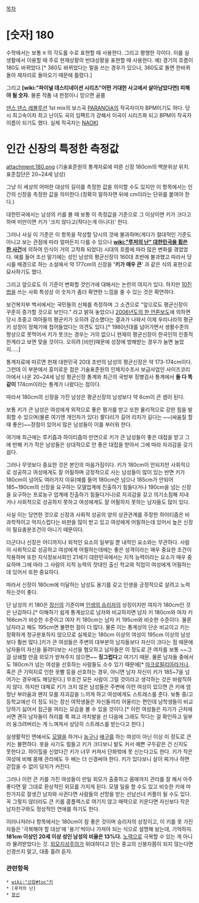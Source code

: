 [[목차]]

= [숫자] 180 =

수학에서는 보통 π 의 각도를 수로 표현할 때 사용한다. 그리고 평행한 각이다. 
이를 실생활에서 이용할 때 주로 현재상황의 반대상황을 표현할 때 사용한다.
예) 경기의 흐름이 180도 바뀌었다.[* 360도 바뀌었다는 말을 쓰는 경우가 있으나, 360도로 돌면 한바퀴 돌아 제자리로 돌아오기 때문에 틀렸다.]

그리고 '''[wiki:"파이널 데스티네이션 시리즈"어떤 거대한 사고에서 살아남았다면] 피해야 될 숫자.''' 물론 작품 내 한정이니 믿으면 골룸

[[댄스 댄스 레볼루션]] 1st mix의 보스곡 [[PARANOiA]]의 작곡자이자 BPM이기도 하다. 당시 최고속이자 최고 난이도 곡의 임팩트가 강해서 이곡이 시리즈화 되고 BPM이 작곡자 이름이 되기도 했다. 실제 작곡자는 [[NAOKI]]

= 인간 신장의 특정한 측정값 =
attachment:180.png
(기술표준원의 통계자료에 따른 신장 180cm의 백분위상 위치. 표준집단은 20~24세 남성)

그냥 이 세상의 어떠한 대상의 길이를 측정한 값을 의미할 수도 있지만 이 항목에서는 인간의 신장을 측정한 값을 의미한다.(정확히 말하자면 뒤에 cm이라는 단위를 붙여야 한다.)

대한민국에서는 남성의 키를 볼 때 보통 이 측정값을 기준으로 그 이상이면 키가 크다고 하며 미만이면 키가 '크지 않다고(작다는게 아니다)' 한다.

그러나 사실 이 기준은 이 항목을 작성할 당시의 것에 불과하며(게다가 절대적인 기준도 아니고 보는 관점에 따라 얼마든지 다를 수 있으나 '''[[wiki:"루저의 난" 대한민국을 휩쓴 한 사건]]'''에 의하여 인식이 거의 고착화 되었다) 시대의 흐름에 따라 많은 변화를 겪었었다. 예를 들어 조선 말기에는 성인 남성의 평균신장이 160대 초반에 불과했고 따라서 당시를 배경으로 하는 소설에서 약 177cm의 신장을 ''''키가 매우 큰'''' 과 같은 식의 표현으로 묘사하기도 했다. 

그리고 앞으로도 이 기준이 변화할 것인가에 대해서는 논란의 여지가 있다. 하지만 [[10진법]]을 쓰는 사회 특성상 이 숫자가 좀더 확연한 느낌을 줄 수 있는 것은 확연하다.

보건복지부 백서에서는 국민들의 신체를 측정하며 그 소견으로 "앞으로도 평균신장이 꾸준히 증가할 것으로 보인다." 라고 밝혀 놓았으나 [http://news.khan.co.kr/kh_news/khan_art_view.html?artid=200605181808441&code=940601/ 2006년도의 한 언론보도]에 의하면 당시 초중고 여아들의 평균키가 오히려 감소했다는 결과가 나와서 이제 우리나라의 평균키 성장이 정체기에 접어들었다는 의견도 있다.[* 1980년대를 넘어가면서 생활수준의 향상으로 못먹어서 키가 못크는 경우는 거의 없으니 현재의 평균신장이 한국인의 인종적 한계라고 보면 맞을 것이다. 오히려 [비만]때문에 성장에 방해받는 경우가 늘면 늘었지.....]

통계자료에 따르면 현재 대한민국 20대 초반의 남성의 평균신장은 약 173-174cm이다. 그런데 이 부분에서 흥미로운 점은 기술표준원의 인체치수조사 보급사업인 사이즈코리아에서 나온 20~24세 남성 평균신장 통계와 최근의 국방부 징병검사 통계에서 '''둘 다 똑같이''' 174cm이라는 통계가 나왔다는 점이다.

따라서 180cm의 신장을 가진 남성은 평균신장의 남성보다 약 6cm이 큰 셈이 된다.

보통 키가 큰 남성은 여성에게 외적으로 좋은 평가를 받고 또한 물리적으로 강한 힘을 발휘할 수 있으며(물론 여기엔 개인차가 있다) 팔다리가 길어 리치가 길다는 ~~(싸움질 할 때 좋은)~~장점이 있어서 많은 남성들이 이를 부러워 한다.

여기에 최근에는 루키즘과 하이티즘의 만연으로 키가 큰 남성들이 좋은 대접을 받고 그에 반해 키가 작은 남성들은 상대적으로 안 좋은 대접을 받아서 그에 따라 자괴감을 갖기 쉽다.

그러나 무엇보다 중요한 것은 본인의 마음가짐이다. 키가 180cm이 안되지만 사회적으로 성공하고 여성에게도 잘 어필하며 긍정적으로 사는 남성들이 많이 있는 반면 키가 180cm이 넘어도 여러가지 이유(예를 들어 180cm은 넘으나 185cm가 안되어 185~190cm의 신장을 요구하는 모델업계에 진출하기 힘들다거나 190cm을 넘는 신장을 요구하는 프로농구 업계에 진출하기 힘들다거나)로 자괴감을 갖고 의기소침해 지내거나 사회적으로 성공하지 못하고 여성에게도 잘 어필하지 못하는 남자들도 많이 있다.

사실 이는 당연한 것으로 신장과 사회적 성공의 양의 상관관계를 주장한 하이티즘은 비과학적이고 억지스럽다는 비판을 많이 받고 있고 여성에게 어필하는데 있어서 높은 신장이 필요충분조건이 아니기 때문이다.

더군다나 신장은 어디까지나 외적인 요소의 일부일 뿐 내적인 요소와는 무관하다. 사람이 사회적으로 성공하고 여성에게 어필하는데에는 좋은 성격이라는 매우 중요한 조건이 작용하며 또한 지식정보사회인 21세기 대한민국에서는 지적 능력이라는 요소가 매우 중요하며 그에 따라 그 사람의 지적 능력의 잣대인 출신 학교와 직업이 여성에게 어필하는데 있어서 또한 중요하다.

따라서 신장이 180cm에 미달하는 남성도 용기를 갖고 인생을 긍정적으로 살려고 노력하는것이 좋다.

단 남성의 키 180은 [[장신]]의 기준이며 [[인생의 승리자]]의 상징이지만 여자가 180cm인 것은 난감하다.[* 이해하기 쉽게 통계상으로 남자와 비교하자면 남자 키 180cm와 여자 키 166cm가 비슷한 수준이고 여자 키 180cm는 남자 키 195cm와 비슷한 수준이다. 물론 남자라고 해도 195cm면 불편한 점이 더 많다. 물론 이는 통계상의 단순 비교이고 키는 정확하게 정규분포하지 않으므로 실제로는 180cm 이상의 여성이 195cm 이상의 남성보다 훨씬 많다.]키가 큰 여성들은 주변의 대부분의 남자들보다 자신이 크다는 점 때문에 남자들이 자신을 올려다보는 시선을 혐오하고 남자들은 이 정도로 큰 여자를 보통 ~~그걸 상쇄할 만큼 외모가 받쳐주지 않으면~~ '''징그럽다'''고 여기기 때문. 물론 남자들 중에서도 180cm가 넘는 여성을 선호하는 사람들도 소수 있기 때문에[* [[마크로필리아]]라거나, 혹은 큰 기럭지로 인한 옷빨 등을 선호하는 경우, 아니면 남자 자신이 키가 185~7을 넘어가는 경우에도 해당된다.] 무조건 모든 사람이 그럴 것이라고 생각하는 것은 바람직하지 않다. 하지만 대체로 키가 크지 않은 남성들은 주변에 이런 여성이 있으면 큰 키에 엄청난 부러움과 왠지 모를 자괴감을 느끼게 하고 여성에게도 스트레스를 준다. 보통 중/고등학교에선 이 정도 되는 장신 여학생들은 자신들끼리 어울리는 편인데 남학생들이 비교당하기 싫어서 접근을 꺼리는 모습을 볼 수 있을 것이다.[* 이런 여성들은 자기가 근처에 서면 괜히 남자들이 허리를 쭉 펴고 까치발을 선 다음에 그래도 작다는 걸 확인하고 일부러 웅크려버리는 게 느껴져서 상당히 스트레스를 받는다고 한다.] 

실생활적인 면에서도 [[모델]]을 하거나 [[농구]]나 [[배구]]를 하는 여성이 아닌 이상 이 정도로 큰 키는 불편하다. 옷을 사기도 힘들고 키가 크다보니 발도 커서 예쁜 구두같은 건 신지도 못한다고. 하이힐을 신었다간 키가 너무 커져서 단화밖에 못 신는다고도 한다. 키가 작은 여성에 비해 몸매 관리에도 두 배는 더 신경써야 한다. 키가 있다보니 살이 찌거나 하면 걷잡을 수 없이 덩치가 커진다.

그러나 이런 큰 키를 가진 여성들이 만일 외모가 출중하고 몸매까지 관리를 잘 해서 아주 좋다면 말 그대로 환상적인 외모를 가지게 된다. 모델 일을 할 수도 있고 비슷한 키에 마찬가지로 잘생긴 남자와 사귄다면 사람들의 선망을 받는 선남선녀 커플이 될 수도 있다. 꼭 그렇지 않더라도 큰 키를 콤플렉스로 여기지 않고 매력으로 키운다면 자신보다 작은 남자친구와도 정상적인 연애를 하기도 한다. 


이러나저러나 항목에서는 180cm이 참 좋은 것이며 승리자의 상징이고, 이 키를 못 가진 자들은 '극복해야 할 대상'에 '용기'씩이나 가져야 되는 식으로 설명해 놨는데, 기억하자. '''181cm 이상인 20세 이상 성인 남성의 비율은 13%다.''' [[노력]]으로 극복할 수 있는 게 아니라 물려받았다는 것. [[외모지상주의]]가 위대하다고 믿는 종교의 신봉자쯤이 되지 않는다면 신경쓰지 말고, 대충 흘려 듣자.
=== 관련항목 ===
 * [[wiki:"신장#toc"키]]
 * [루저의 난]
 * [[장신]]
